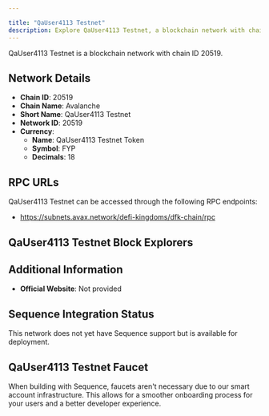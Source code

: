 ```yaml
---

title: "QaUser4113 Testnet"
description: Explore QaUser4113 Testnet, a blockchain network with chain ID 20519. Learn about its native currency, QaUser4113 Testnet Token, and how to interact with the network.
---
```




QaUser4113 Testnet is a blockchain network with chain ID 20519.

## Network Details

- **Chain ID**: 20519
- **Chain Name**: Avalanche
- **Short Name**: QaUser4113 Testnet
- **Network ID**: 20519
- **Currency**: 
  - **Name**: QaUser4113 Testnet Token
  - **Symbol**: FYP
  - **Decimals**: 18

## RPC URLs

QaUser4113 Testnet can be accessed through the following RPC endpoints:

- https://subnets.avax.network/defi-kingdoms/dfk-chain/rpc

## QaUser4113 Testnet Block Explorers



## Additional Information

- **Official Website**: Not provided

## Sequence Integration Status

This network does not yet have Sequence support but is available for deployment.

## QaUser4113 Testnet Faucet

When building with Sequence, faucets aren't necessary due to our smart account infrastructure. This allows for a smoother onboarding process for your users and a better developer experience.
